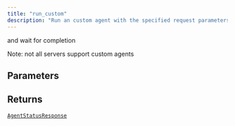 ```yaml
---
title: "run_custom"
description: "Run an custom agent with the specified request parameters"
---
```



and wait for completion

Note: not all servers support custom agents


## Parameters

<ParamField path="request" type="BaseModel" required>
</ParamField>

<ParamField path="parallel_attempts" type="int" default="1">
</ParamField>

<ParamField path="viewer" type="bool" default="False">
</ParamField>

## Returns

[`AgentStatusResponse`](/sdk-reference/misc/agentstatusresponse)
